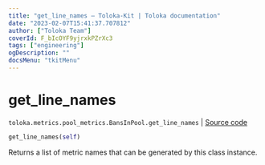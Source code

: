 ```yaml
---
title: "get_line_names — Toloka-Kit | Toloka documentation"
date: "2023-02-07T15:41:37.707812"
author: ["Toloka Team"]
coverId: F_bIcOYF9yjrxkPZrXc3
tags: ["engineering"]
ogDescription: ""
docsMenu: "tkitMenu"
---
```


# get_line_names
`toloka.metrics.pool_metrics.BansInPool.get_line_names` | [Source code](https://github.com/Toloka/toloka-kit/blob/v1.1.3/src/metrics/pool_metrics.py#L480)

```python
get_line_names(self)
```

Returns a list of metric names that can be generated by this class instance.